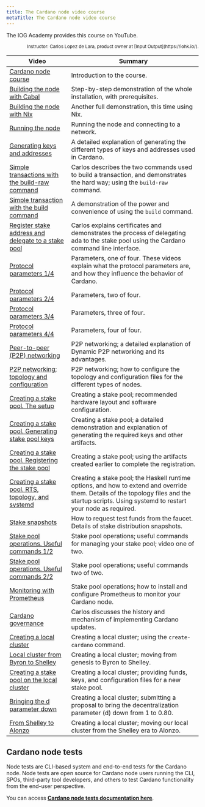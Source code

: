 ```yaml
---
title: The Cardano node video course
metaTitle: The Cardano node video course
---
```


The IOG Academy provides this course on YouTube.

<p align="right">
  <small>Instructor: Carlos Lopez de Lara, product owner at [Input Output](https://iohk.io/).</small>
</p>

| Video | Summary |
| -------- | --------- |
| [Cardano node course](https://www.youtube.com/playlist?list=PLNEK_Ejlx3x2ut-Pq-hi0NFVsgKB3EddR) |  Introduction to the course. |
| [Building the node with Cabal](https://www.youtube.com/watch?v=csqvbw3F_BU&list=PLNEK_Ejlx3x2ut-Pq-hi0NFVsgKB3EddR&index=1)   | Step-by-step demonstration of the whole installation, with prerequisites. |
| [Building the node with Nix](https://www.youtube.com/watch?v=iREukg3-JSM&list=PLNEK_Ejlx3x2ut-Pq-hi0NFVsgKB3EddR&index=2&pp=iAQB) | Another full demonstration, this time using Nix. |
| [Running the node](https://www.youtube.com/watch?v=YlUljmlCPYs&list=PLNEK_Ejlx3x2ut-Pq-hi0NFVsgKB3EddR&index=3&pp=iAQB) | Running the node and connecting to a network.  |
| [Generating keys and addresses](https://www.youtube.com/watch?v=8ZYuiRxPAZc&list=PLNEK_Ejlx3x2ut-Pq-hi0NFVsgKB3EddR&index=4&pp=iAQB) | A detailed explanation of generating the different types of keys and addresses used in Cardano. |
| [Simple transactions with the build-raw command](https://www.youtube.com/watch?v=rbst_uiGpI4&list=PLNEK_Ejlx3x2ut-Pq-hi0NFVsgKB3EddR&index=5&pp=iAQB) | Carlos describes the two commands used to build a transaction, and demonstrates the hard way; using the `build-raw` command. |
| [Simple transaction with the build command](https://www.youtube.com/watch?v=AVz_zsDd6wE&list=PLNEK_Ejlx3x2ut-Pq-hi0NFVsgKB3EddR&index=6&pp=iAQB) | A demonstration of the power and convenience of using the `build` command. |
| [Register stake address and delegate to a stake pool](https://www.youtube.com/watch?v=m0BmjjNt19w&list=PLNEK_Ejlx3x2ut-Pq-hi0NFVsgKB3EddR&index=7&pp=iAQB) | Carlos explains certificates and demonstrates the process of delegating ada to the stake pool using the Cardano command line interface. |
| [Protocol parameters 1/4](https://www.youtube.com/watch?v=Czwc4U3B5k8&list=PLNEK_Ejlx3x2ut-Pq-hi0NFVsgKB3EddR&index=8&pp=iAQB) | Parameters, one of four. These videos explain what the protocol parameters are, and how they influence the behavior of Cardano. |
| [Protocol parameters 2/4](https://www.youtube.com/watch?v=Czwc4U3B5k8&list=PLNEK_Ejlx3x2ut-Pq-hi0NFVsgKB3EddR&index=9&pp=iAQB) | Parameters, two of four. |
| [Protocol parameters 3/4](https://www.youtube.com/watch?v=Czwc4U3B5k8&list=PLNEK_Ejlx3x2ut-Pq-hi0NFVsgKB3EddR&index=10&pp=iAQB) | Parameters, three of four. |
| [Protocol parameters 4/4](https://www.youtube.com/watch?v=Czwc4U3B5k8&list=PLNEK_Ejlx3x2ut-Pq-hi0NFVsgKB3EddR&index=11&pp=iAQB) | Parameters, four of four. |
| [Peer-to-peer (P2P) networking](https://www.youtube.com/watch?v=7YyCJ3fDN0I&list=PLNEK_Ejlx3x2ut-Pq-hi0NFVsgKB3EddR&index=12&pp=iAQB) | P2P networking; a detailed explanation of Dynamic P2P networking and its advantages. |
| [P2P networking; topology and configuration](https://www.youtube.com/watch?v=hOFVL6gjFrw&list=PLNEK_Ejlx3x2ut-Pq-hi0NFVsgKB3EddR&index=13&pp=iAQB) | P2P networking; how to configure the topology and configuration files for the different types of nodes. |
| [Creating a stake pool. The setup](https://www.youtube.com/watch?v=6AQaPdmxnfo&list=PLNEK_Ejlx3x2ut-Pq-hi0NFVsgKB3EddR&index=14&pp=iAQB) | Creating a stake pool; recommended hardware layout and software configuration. |
| [Creating a stake pool. Generating stake pool keys](https://www.youtube.com/watch?v=xydi4_pqOdo&list=PLNEK_Ejlx3x2ut-Pq-hi0NFVsgKB3EddR&index=15&pp=iAQB) | Creating a stake pool; a detailed demonstration and explanation of generating the required keys and other artifacts. |
| [Creating a stake pool. Registering the stake pool](https://www.youtube.com/watch?v=9UK_EFG-nkA&list=PLNEK_Ejlx3x2ut-Pq-hi0NFVsgKB3EddR&index=16&pp=iAQB) | Creating a stake pool; using the artifacts created earlier to complete the registration. |
| [Creating a stake pool. RTS, topology, and systemd](https://www.youtube.com/watch?v=1CaMmsgFPnw&list=PLNEK_Ejlx3x2ut-Pq-hi0NFVsgKB3EddR&index=17&pp=iAQB) | Creating a stake pool; the Haskell runtime options, and how to extend and override them. Details of the topology files and the startup scripts. Using systemd to restart your node as required. |
| [Stake snapshots](https://www.youtube.com/watch?v=t5BOFmy6IYg&list=PLNEK_Ejlx3x2ut-Pq-hi0NFVsgKB3EddR&index=18&pp=iAQB) | How to request test funds from the faucet. Details of stake distribution snapshots. |
| [Stake pool operations. Useful commands 1/2](https://www.youtube.com/watch?v=NCdsk75-7NA&list=PLNEK_Ejlx3x2ut-Pq-hi0NFVsgKB3EddR&index=19&pp=iAQB) | Stake pool operations; useful commands for managing your stake pool; video one of two. |
| [Stake pool operations. Useful commands 2/2](https://www.youtube.com/watch?v=NCdsk75-7NA&list=PLNEK_Ejlx3x2ut-Pq-hi0NFVsgKB3EddR&index=20&pp=iAQB) | Stake pool operations; useful commands two of two. |
| [Monitoring with Prometheus](https://www.youtube.com/watch?v=iqAmwhk7djE&list=PLNEK_Ejlx3x2ut-Pq-hi0NFVsgKB3EddR&index=21&pp=iAQB) | Stake pool operations; how to install and configure Prometheus to monitor your Cardano node. |
| [Cardano governance](https://www.youtube.com/watch?v=biUHK1UDkAY&list=PLNEK_Ejlx3x2ut-Pq-hi0NFVsgKB3EddR&index=22&pp=iAQB) | Carlos discusses the history and mechanism of implementing Cardano updates.
| [Creating a local cluster](https://www.youtube.com/watch?v=2oAonlDUcNY&list=PLNEK_Ejlx3x2ut-Pq-hi0NFVsgKB3EddR&index=23&pp=iAQB) | Creating a local cluster; using the `create-cardano` command. |
| [Local cluster from Byron to Shelley](https://www.youtube.com/watch?v=8Sp2ljOrXXw&list=PLNEK_Ejlx3x2ut-Pq-hi0NFVsgKB3EddR&index=24&pp=iAQB) | Creating a local cluster; moving from genesis to Byron to Shelley. |
| [Creating a stake pool on the local cluster](https://www.youtube.com/watch?v=0svni-Dy4zM&list=PLNEK_Ejlx3x2ut-Pq-hi0NFVsgKB3EddR&index=25&pp=iAQB) | Creating a local cluster; providing funds, keys, and configuration files for a new stake pool. |
| [Bringing the d parameter down](https://www.youtube.com/watch?v=LNUzmhdGPbY&list=PLNEK_Ejlx3x2ut-Pq-hi0NFVsgKB3EddR&index=26&pp=iAQB) | Creating a local cluster; submitting a proposal to bring the decentralization parameter (d) down from 1 to 0.80. |
| [From Shelley to Alonzo](https://www.youtube.com/watch?v=mFyutul_5mU&list=PLNEK_Ejlx3x2ut-Pq-hi0NFVsgKB3EddR&index=27&pp=iAQB) | Creating a local cluster; moving our local cluster from the Shelley era to Alonzo. |
## Cardano node tests

Node tests are CLI-based system and end-to-end tests for the Cardano node. Node
tests are open source for Cardano node users running the CLI, SPOs, third-party
tool developers, and others to test Cardano functionality from the end-user
perspective.

You can access
[**Cardano node tests documentation here**](https://tests.cardano.intersectmbo.org/).
